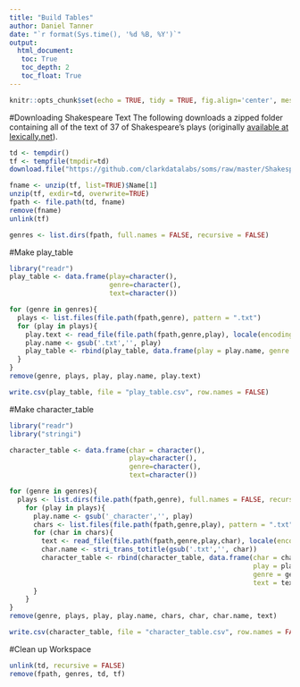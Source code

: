 ```yaml
---
title: "Build Tables"
author: Daniel Tanner
date: "`r format(Sys.time(), '%d %B, %Y')`"
output:
  html_document:
   toc: True
   toc_depth: 2
   toc_float: True
---
```

```r
knitr::opts_chunk$set(echo = TRUE, tidy = TRUE, fig.align='center', message = FALSE, warning = FALSE)
```

#Downloading Shakespeare Text
The following downloads a zipped folder containing all of the text of 37 of Shakespeare's plays (originally [available at lexically.net](http://lexically.net/wordsmith/support/shakespeare.html)).

```r
td <- tempdir() 
tf <- tempfile(tmpdir=td)
download.file("https://github.com/clarkdatalabs/soms/raw/master/ShakespearePlaysPlus.zip", tf)

fname <- unzip(tf, list=TRUE)$Name[1] 
unzip(tf, exdir=td, overwrite=TRUE) 
fpath <- file.path(td, fname)
remove(fname)
unlink(tf)
```
```r
genres <- list.dirs(fpath, full.names = FALSE, recursive = FALSE)
```


#Make play_table

```r
library("readr")
play_table <- data.frame(play=character(),
                         genre=character(),
                         text=character())

for (genre in genres){
  plays <- list.files(file.path(fpath,genre), pattern = ".txt")
  for (play in plays){
    play.text <- read_file(file.path(fpath,genre,play), locale(encoding = "UTF-16"))
    play.name <- gsub('.txt','', play)
    play_table <- rbind(play_table, data.frame(play = play.name, genre = genre, text = play.text))
  }
}
remove(genre, plays, play, play.name, play.text)
```

```r
write.csv(play_table, file = "play_table.csv", row.names = FALSE)
```


#Make character_table

```r
library("readr")
library("stringi")

character_table <- data.frame(char = character(),
                              play=character(),
                              genre=character(),
                              text=character())

for (genre in genres){
  plays <- list.dirs(file.path(fpath,genre), full.names = FALSE, recursive = FALSE)
    for (play in plays){
      play.name <- gsub('_character','', play)
      chars <- list.files(file.path(fpath,genre,play), pattern = ".txt")
      for (char in chars){
        text <- read_file(file.path(fpath,genre,play,char), locale(encoding = "UTF-16"))
        char.name <- stri_trans_totitle(gsub('.txt','', char))
        character_table <- rbind(character_table, data.frame(char = char.name,
                                                             play = play.name,
                                                             genre = genre,
                                                             text = text))
      }
    }
}
remove(genre, plays, play, play.name, chars, char, char.name, text)
```

```r
write.csv(character_table, file = "character_table.csv", row.names = FALSE)
```

#Clean up Workspace
```r
unlink(td, recursive = FALSE)
remove(fpath, genres, td, tf)
```
